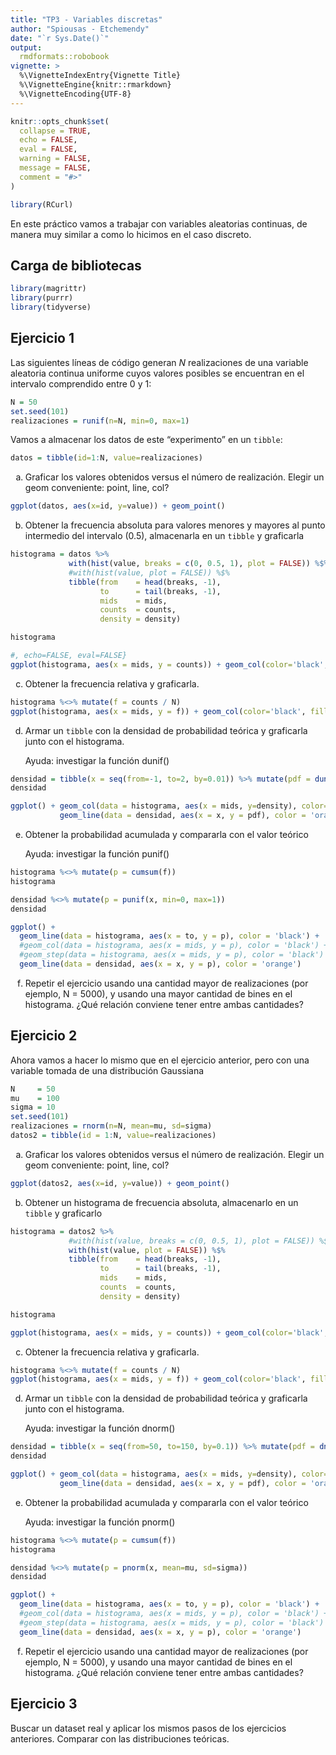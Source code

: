 ```yaml
---
title: "TP3 - Variables discretas"
author: "Spiousas - Etchemendy"
date: "`r Sys.Date()`"
output: 
  rmdformats::robobook
vignette: >
  %\VignetteIndexEntry{Vignette Title}
  %\VignetteEngine{knitr::rmarkdown}
  %\VignetteEncoding{UTF-8}
---
```


```r
knitr::opts_chunk$set(
  collapse = TRUE,
  echo = FALSE, 
  eval = FALSE,
  warning = FALSE,
  message = FALSE,
  comment = "#>"
)

library(RCurl)
```

En este práctico vamos a trabajar con variables aleatorias continuas, de manera muy similar a como lo hicimos en el caso discreto.

## Carga de bibliotecas

```r
library(magrittr)
library(purrr)
library(tidyverse)
```

## Ejercicio 1

Las siguientes líneas de código generan *N* realizaciones de una variable aleatoria continua uniforme cuyos valores posibles se encuentran en el intervalo comprendido entre 0 y 1:

```r
N = 50
set.seed(101)
realizaciones = runif(n=N, min=0, max=1)
```

Vamos a almacenar los datos de este "experimento" en un `tibble`:

```r
datos = tibble(id=1:N, value=realizaciones)
```

a) Graficar los valores obtenidos versus el número de realización. Elegir un geom conveniente: point, line, col?

```r
ggplot(datos, aes(x=id, y=value)) + geom_point()
```

b) Obtener la frecuencia absoluta para valores menores y mayores al punto intermedio del intervalo (0.5), almacenarla en un ``tibble`` y graficarla

```r
histograma = datos %>% 
             with(hist(value, breaks = c(0, 0.5, 1), plot = FALSE)) %$% 
             #with(hist(value, plot = FALSE)) %$% 
             tibble(from    = head(breaks, -1),
                    to      = tail(breaks, -1), 
                    mids    = mids,
                    counts  = counts, 
                    density = density)

histograma
```

```r
#, echo=FALSE, eval=FALSE}
ggplot(histograma, aes(x = mids, y = counts)) + geom_col(color='black', fill='white') #width = 0.5)
```

c) Obtener la frecuencia relativa y graficarla.

```r
histograma %<>% mutate(f = counts / N)
ggplot(histograma, aes(x = mids, y = f)) + geom_col(color='black', fill='white') #width = 0.5)
```

d) Armar un ``tibble`` con la densidad de probabilidad teórica y graficarla junto con el histograma.

    Ayuda: investigar la función dunif()

```r
densidad = tibble(x = seq(from=-1, to=2, by=0.01)) %>% mutate(pdf = dunif(x, min=0, max=1))
densidad
```

```r
ggplot() + geom_col(data = histograma, aes(x = mids, y=density), color='black', fill='white') + #width = 0.5,
           geom_line(data = densidad, aes(x = x, y = pdf), color = 'orange')
```

e) Obtener la probabilidad acumulada y compararla con el valor teórico

    Ayuda: investigar la función punif()

```r
histograma %<>% mutate(p = cumsum(f))
histograma
```

```r
densidad %<>% mutate(p = punif(x, min=0, max=1))
densidad
```

```r
ggplot() + 
  geom_line(data = histograma, aes(x = to, y = p), color = 'black') +
  #geom_col(data = histograma, aes(x = mids, y = p), color = 'black') +
  #geom_step(data = histograma, aes(x = mids, y = p), color = 'black') +
  geom_line(data = densidad, aes(x = x, y = p), color = 'orange')
```

f) Repetir el ejercicio usando una cantidad mayor de realizaciones (por ejemplo, N = 5000), y usando una mayor cantidad de bines en el histograma. ¿Qué relación conviene tener entre ambas cantidades?


## Ejercicio 2

Ahora vamos a hacer lo mismo que en el ejercicio anterior, pero con una variable tomada de una distribución Gaussiana

```r
N     = 50
mu    = 100
sigma = 10
set.seed(101)
realizaciones = rnorm(n=N, mean=mu, sd=sigma)
datos2 = tibble(id = 1:N, value=realizaciones)
```

a) Graficar los valores obtenidos versus el número de realización. Elegir un geom conveniente: point, line, col?

```r
ggplot(datos2, aes(x=id, y=value)) + geom_point()
```

b) Obtener un histograma de frecuencia absoluta, almacenarlo en un ``tibble`` y graficarlo

```r
histograma = datos2 %>% 
             #with(hist(value, breaks = c(0, 0.5, 1), plot = FALSE)) %$% 
             with(hist(value, plot = FALSE)) %$% 
             tibble(from    = head(breaks, -1),
                    to      = tail(breaks, -1), 
                    mids    = mids,
                    counts  = counts, 
                    density = density)

histograma
```

```r
ggplot(histograma, aes(x = mids, y = counts)) + geom_col(color='black', fill='white') #width = 0.5)
```

c) Obtener la frecuencia relativa y graficarla.

```r
histograma %<>% mutate(f = counts / N)
ggplot(histograma, aes(x = mids, y = f)) + geom_col(color='black', fill='white') #width = 0.5)
```

d) Armar un ``tibble`` con la densidad de probabilidad teórica y graficarla junto con el histograma.

    Ayuda: investigar la función dnorm()

```r
densidad = tibble(x = seq(from=50, to=150, by=0.1)) %>% mutate(pdf = dnorm(x, mean=mu, sd=sigma))
densidad
```

```r
ggplot() + geom_col(data = histograma, aes(x = mids, y=density), color='black', fill='white') + #width = 0.5,
           geom_line(data = densidad, aes(x = x, y = pdf), color = 'orange')
```

e) Obtener la probabilidad acumulada y compararla con el valor teórico

    Ayuda: investigar la función pnorm()

```r
histograma %<>% mutate(p = cumsum(f))
histograma
```

```r
densidad %<>% mutate(p = pnorm(x, mean=mu, sd=sigma))
densidad
```

```r
ggplot() + 
  geom_line(data = histograma, aes(x = to, y = p), color = 'black') +
  #geom_col(data = histograma, aes(x = mids, y = p), color = 'black') +
  #geom_step(data = histograma, aes(x = mids, y = p), color = 'black') +
  geom_line(data = densidad, aes(x = x, y = p), color = 'orange')
```

f) Repetir el ejercicio usando una cantidad mayor de realizaciones (por ejemplo, N = 5000), y usando una mayor cantidad de bines en el histograma. ¿Qué relación conviene tener entre ambas cantidades?


## Ejercicio 3

Buscar un dataset real y aplicar los mismos pasos de los ejercicios anteriores. Comparar con las distribuciones teóricas.


